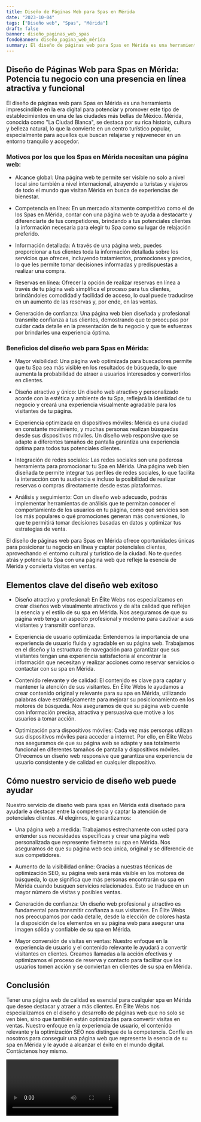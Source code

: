 ```yaml
---
title: Diseño de Páginas Web para Spas en Mérida
date: "2023-10-04"
tags: ["Diseño web", "Spas", "Mérida"]
draft: false
banner: diseño_paginas_web_spas
fondoBanner: diseño_pagina_web_mérida
summary: El diseño de páginas web para Spas en Mérida es una herramienta imprescindible en la era digital para potenciar y promover este tipo de establecimientos en una de las ciudades más bellas de México. Mérida, conocida como La Ciudad Blanca, se destaca por su rica historia, cultura y belleza natural, lo que la convierte en un centro turístico popular, especialmente para aquellos que buscan relajarse y rejuvenecer en un entorno tranquilo y acogedor.
---
```



## Diseño de Páginas Web para Spas en Mérida: Potencia tu negocio con una presencia en línea atractiva y funcional

El diseño de páginas web para Spas en Mérida es una herramienta imprescindible en la era digital para potenciar y promover este tipo de establecimientos en una de las ciudades más bellas de México. Mérida, conocida como "La Ciudad Blanca", se destaca por su rica historia, cultura y belleza natural, lo que la convierte en un centro turístico popular, especialmente para aquellos que buscan relajarse y rejuvenecer en un entorno tranquilo y acogedor.

### Motivos por los que los Spas en Mérida necesitan una página web:

- Alcance global: Una página web te permite ser visible no solo a nivel local sino también a nivel internacional, atrayendo a turistas y viajeros de todo el mundo que visitan Mérida en busca de experiencias de bienestar.

- Competencia en línea: En un mercado altamente competitivo como el de los Spas en Mérida, contar con una página web te ayuda a destacarte y diferenciarte de tus competidores, brindando a tus potenciales clientes la información necesaria para elegir tu Spa como su lugar de relajación preferido.

- Información detallada: A través de una página web, puedes proporcionar a tus clientes toda la información detallada sobre los servicios que ofreces, incluyendo tratamientos, promociones y precios, lo que les permite tomar decisiones informadas y predispuestas a realizar una compra.

- Reservas en línea: Ofrecer la opción de realizar reservas en línea a través de tu página web simplifica el proceso para tus clientes, brindándoles comodidad y facilidad de acceso, lo cual puede traducirse en un aumento de las reservas y, por ende, en las ventas.

- Generación de confianza: Una página web bien diseñada y profesional transmite confianza a tus clientes, demostrando que te preocupas por cuidar cada detalle en la presentación de tu negocio y que te esfuerzas por brindarles una experiencia óptima.

### Beneficios del diseño web para Spas en Mérida:

- Mayor visibilidad: Una página web optimizada para buscadores permite que tu Spa sea más visible en los resultados de búsqueda, lo que aumenta la probabilidad de atraer a usuarios interesados y convertirlos en clientes.

- Diseño atractivo y único: Un diseño web atractivo y personalizado acorde con la estética y ambiente de tu Spa, reflejará la identidad de tu negocio y creará una experiencia visualmente agradable para los visitantes de tu página.

- Experiencia optimizada en dispositivos móviles: Mérida es una ciudad en constante movimiento, y muchas personas realizan búsquedas desde sus dispositivos móviles. Un diseño web responsive que se adapte a diferentes tamaños de pantalla garantiza una experiencia óptima para todos tus potenciales clientes.

- Integración de redes sociales: Las redes sociales son una poderosa herramienta para promocionar tu Spa en Mérida. Una página web bien diseñada te permite integrar tus perfiles de redes sociales, lo que facilita la interacción con tu audiencia e incluso la posibilidad de realizar reservas o compras directamente desde estas plataformas.

- Análisis y seguimiento: Con un diseño web adecuado, podrás implementar herramientas de análisis que te permitan conocer el comportamiento de los usuarios en tu página, como qué servicios son los más populares o qué promociones generan más conversiones, lo que te permitirá tomar decisiones basadas en datos y optimizar tus estrategias de venta.

El diseño de páginas web para Spas en Mérida ofrece oportunidades únicas para posicionar tu negocio en línea y captar potenciales clientes, aprovechando el entorno cultural y turístico de la ciudad. No te quedes atrás y potencia tu Spa con una página web que refleje la esencia de Mérida y convierta visitas en ventas.

<GifSeo />

<Cta />

## Elementos clave del diseño web exitoso

- Diseño atractivo y profesional: En Élite Webs nos especializamos en crear diseños web visualmente atractivos y de alta calidad que reflejen la esencia y el estilo de su spa en Mérida. Nos aseguramos de que su página web tenga un aspecto profesional y moderno para cautivar a sus visitantes y transmitir confianza.

- Experiencia de usuario optimizada: Entendemos la importancia de una experiencia de usuario fluida y agradable en su página web. Trabajamos en el diseño y la estructura de navegación para garantizar que sus visitantes tengan una experiencia satisfactoria al encontrar la información que necesitan y realizar acciones como reservar servicios o contactar con su spa en Mérida.

- Contenido relevante y de calidad: El contenido es clave para captar y mantener la atención de sus visitantes. En Élite Webs le ayudamos a crear contenido original y relevante para su spa en Mérida, utilizando palabras clave estratégicamente para mejorar su posicionamiento en los motores de búsqueda. Nos aseguramos de que su página web cuente con información precisa, atractiva y persuasiva que motive a los usuarios a tomar acción.

- Optimización para dispositivos móviles: Cada vez más personas utilizan sus dispositivos móviles para acceder a internet. Por ello, en Élite Webs nos aseguramos de que su página web se adapte y sea totalmente funcional en diferentes tamaños de pantalla y dispositivos móviles. Ofrecemos un diseño web responsive que garantiza una experiencia de usuario consistente y de calidad en cualquier dispositivo.

## Cómo nuestro servicio de diseño web puede ayudar

Nuestro servicio de diseño web para spas en Mérida está diseñado para ayudarle a destacar entre la competencia y captar la atención de potenciales clientes. Al elegirnos, le garantizamos:

- Una página web a medida: Trabajamos estrechamente con usted para entender sus necesidades específicas y crear una página web personalizada que represente fielmente su spa en Mérida. Nos aseguramos de que su página web sea única, original y se diferencie de sus competidores.

- Aumento de la visibilidad online: Gracias a nuestras técnicas de optimización SEO, su página web será más visible en los motores de búsqueda, lo que significa que más personas encontrarán su spa en Mérida cuando busquen servicios relacionados. Esto se traduce en un mayor número de visitas y posibles ventas.

- Generación de confianza: Un diseño web profesional y atractivo es fundamental para transmitir confianza a sus visitantes. En Élite Webs nos preocupamos por cada detalle, desde la elección de colores hasta la disposición de los elementos en su página web para asegurar una imagen sólida y confiable de su spa en Mérida.

- Mayor conversión de visitas en ventas: Nuestro enfoque en la experiencia de usuario y el contenido relevante le ayudará a convertir visitantes en clientes. Creamos llamadas a la acción efectivas y optimizamos el proceso de reserva y contacto para facilitar que los usuarios tomen acción y se conviertan en clientes de su spa en Mérida.

## Conclusión

Tener una página web de calidad es esencial para cualquier spa en Mérida que desee destacar y atraer a más clientes. En Élite Webs nos especializamos en el diseño y desarrollo de páginas web que no solo se ven bien, sino que también están optimizadas para convertir visitas en ventas. Nuestro enfoque en la experiencia de usuario, el contenido relevante y la optimización SEO nos distingue de la competencia. Confíe en nosotros para conseguir una página web que represente la esencia de su spa en Mérida y le ayude a alcanzar el éxito en el mundo digital. Contáctenos hoy mismo.

<Video />

<CtaBot job="Spas" city="Mérida" />

<Gmaps query="Mérida+españa+maps" />
